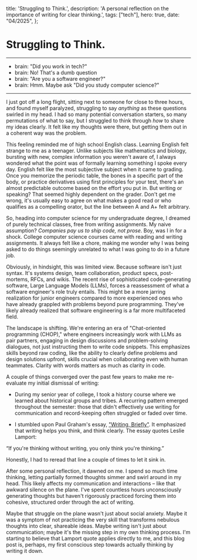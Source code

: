   title: 'Struggling to Think.',
  description: 'A personal reflection on the importance of writing for clear thinking.',
  tags: ["tech"],
  hero: true,
  date: "04/2025",
};

# Struggling to Think.
-------

- brain:  "Did you work in tech?" 
- brain:  No! That's a dumb question
- brain:  "Are you a software engineer?" 
- brain:  Hmm. Maybe ask "Did you study computer science?"

-------

I just got off a long flight, sitting next to someone for close to three hours, and found myself paralyzed, struggling to say *anything* as these questions swirled in my head. I had so many potential conversation starters, so many permutations of what to say, but I struggled to think through *how* to share my ideas clearly. It felt like my thoughts were there, but getting them out in a coherent way was the problem.

This feeling reminded me of high school English class. Learning English felt strange to me as a teenager. Unlike subjects like mathematics and biology, bursting with new, complex information you weren't aware of, I always wondered what the point was of formally learning something I spoke every day. English felt like the most subjective subject when it came to grading. Once you memorize the periodic table, the bones in a specific part of the body, or practice derivatives using first principles for your test, there's an almost predictable outcome based on the effort you put in. But writing or speaking? That seemed highly dependent on the grader. Don't get me wrong, it's usually easy to agree on what makes a good read or who qualifies as a compelling orator, but the line between A and A+ felt arbitrary.

So, heading into computer science for my undergraduate degree, I dreamed of purely technical classes, free from writing assignments. My naive assumption? *Companies pay us to ship code, not prose*. Boy, was I in for a shock. College computer science courses came with reading and writing assignments. It always felt like a chore, making me wonder why I was being asked to do things seemingly unrelated to what I was going to do in a future job.

Obviously, in hindsight, this was limited view. Because software isn't just syntax. It's systems design, team collaboration, product specs, post-mortems, RFCs, and wikis. The recent rise of sophisticated code-generating software, Large Language Models (LLMs), forces a reassessment of what a software engineer's role truly entails. This might be a more jarring realization for junior engineers compared to more experienced ones who have already grappled with problems beyond pure programming. They've likely already realized that software engineering is a far more multifaceted field.

The landscape is shifting. We're entering an era of "Chat-oriented programming (CHOP)," where engineers increasingly work with LLMs as pair partners, engaging in design discussions and problem-solving dialogues, not just instructing them to write code snippets. This emphasizes skills beyond raw coding, like the ability to clearly define problems and design solutions upfront, skills crucial when collaborating even with human teammates. Clarity with words matters as much as clarity in code.

A couple of things converged over the past few years to make me re-evaluate my initial dismissal of writing:


- During my senior year of college, I took a history course where we learned about historical groups and tribes. A recurring pattern emerged throughout the semester: those that didn't effectively use writing for communication and record-keeping often struggled or faded over time.


- I stumbled upon Paul Graham's essay, ["Writing, Briefly"](https://www.paulgraham.com/writes.html). It emphasized that writing helps you think, and think clearly. The essay quotes Leslie Lamport:

“If you're thinking without writing, you only think you're thinking.”

Honestly, I had to reread that line a couple of times to let it sink in.

After some personal reflection, it dawned on me. I spend so much time thinking, letting partially formed thoughts simmer and swirl around in my head. This likely affects my communication and interactions – like that awkward silence on the plane. I've spent countless hours unconsciously generating thoughts but haven't rigorously practiced forcing them into cohesive, structured order through the act of writing.

Maybe that struggle on the plane wasn't just about social anxiety. Maybe it was a symptom of not practicing the very skill that transforms nebulous thoughts into clear, shareable ideas. Maybe writing isn't just about communication; maybe it's the missing step in my own thinking process. I'm starting to believe that Lamport quote applies directly to me, and this blog post is, perhaps, my first conscious step towards actually thinking by writing it down.
